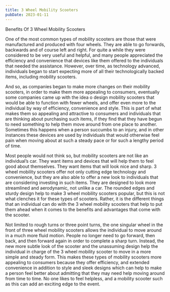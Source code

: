 ```yaml
---
title: 3 Wheel Mobility Scooters
pubDate: 2023-01-11
---
```


Benefits Of 3 Wheel Mobility Scooters
 
One of the most common types of mobility scooters are those that were manufactured and produced with four wheels.  They are able to go forwards, backwards and of course left and right.  For quite a while they were considered to be very useful and helpful, and many people appreciated the efficiency and convenience that devices like them offered to the individuals that needed the assistance.  However, over time, as technology advanced, individuals began to start expecting more of all their technologically backed items, including mobility scooters.

And so, as companies began to make more changes on their mobility scooters, in order to make them more appealing to consumers, eventually some companies came up with the idea o design mobility scooters that would be able to function with fewer wheels, and offer even more to the individual by way of efficiency, convenience and style.  This is part of what makes them so appealing and attractive to consumers and individuals that are thinking about purchasing such items, if they find that they have begun to need something to help them move around from one place to another.  Sometimes this happens when a person succumbs to an injury, and in other instances these devices are used by individuals that would otherwise feel pain when moving about at such a steady pace or for such a lengthy period of time.
 
Most people would not think so, but mobility scooters are not like an individual’s car.  They want items and devices that will help them to feel good about themselves.  They want items that will look nice and sharp.  3 wheel mobility scooters offer not only cutting edge technology and convenience, but they are also able to offer a new look to individuals that are considering investing in such items.  They are designed to look more streamlined and aerodynamic, not unlike a car.  The rounded edges and sturdy design help to make 3 wheel mobility scooters popular, but this is not what clenches it for these types of scooters.  Rather, it is the different things that an individual can do with the 3 wheel mobility scooters that help to put them ahead when it comes to the benefits and advantages that come with the scooter.
 
Not limited to rough turns or three point turns, the one singular wheel in the front of three wheel mobility scooters allows the individual to move around in a much more fluid motion.  People no longer need to go forward, then back, and then forward again in order to complete a sharp turn.  Instead, the new more subtle look of the scooter and the unassuming design help the individual in charge of the 3 wheel mobility scooter to move in a more simple and steady form.  This makes these types of mobility scooters more appealing to consumers because they offer efficiency, and extended convenience in addition to style and sleek designs which can help to make a person feel better about admitting that they may need help moving around from time to time.  No one likes to feel helpless, and a mobility scooter such as this can add an exciting edge to the event.